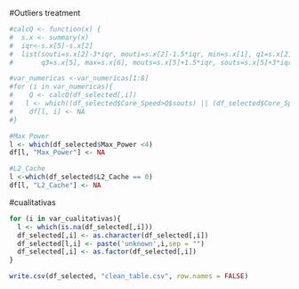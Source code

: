


#Outliers treatment
```{r}
#calcQ <- function(x) {
#  s.x <- summary(x)
#  iqr<-s.x[5]-s.x[2]
#  list(souti=s.x[2]-3*iqr, mouti=s.x[2]-1.5*iqr, min=s.x[1], q1=s.x[2], q2=s.x[3], 
#       q3=s.x[5], max=s.x[6], mouts=s.x[5]+1.5*iqr, souts=s.x[5]+3*iqr ) }

```

```{r}

#var_numericas <-var_numericas[1:8]
#for (i in var_numericas){
#    Q <- calcQ(df_selected[,i])
#   l <- which((df_selected$Core_Speed>Q$souts) || (df_selected$Core_Speed<Q$souti) || (df_selected$Core_Speed<0))
#    df[l, i] <- NA
#}
```

```{r}
#Max Power 
l <- which(df_selected$Max_Power <4)
df[l, "Max_Power"] <- NA

#L2_Cache
l <-which(df_selected$L2_Cache == 0)
df[l, "L2_Cache"] <- NA 
```
#cualitativas

```{r}
for (i in var_cualitativas){
  l <- which(is.na(df_selected[,i]))
  df_selected[,i] <- as.character(df_selected[,i])
  df_selected[l,i] <- paste('unknown',i,sep = "")
  df_selected[,i] <- as.factor(df_selected[,i])
}
```

```{r}
write.csv(df_selected, "clean_table.csv", row.names = FALSE)
```
